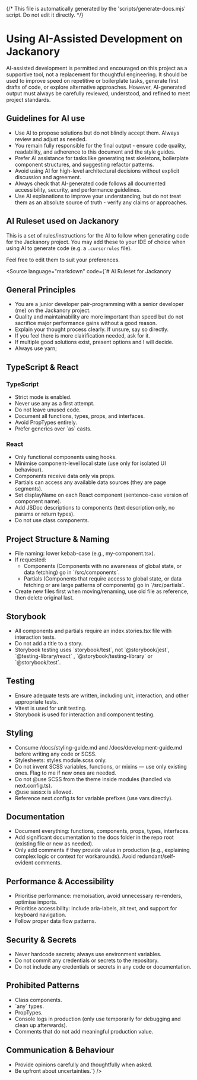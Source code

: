 {/* This file is automatically generated by the 'scripts/generate-docs.mjs' script. Do not edit it directly. */}

<Meta title="Ai Assisted Development" />

# Using AI-Assisted Development on Jackanory

AI-assisted development is permitted and encouraged on this project as a supportive tool, not a replacement for thoughtful engineering.
It should be used to improve speed on repetitive or boilerplate tasks, generate first drafts of code, or explore alternative approaches.
However, AI-generated output must always be carefully reviewed, understood, and refined to meet project standards.

## Guidelines for AI use

- Use AI to propose solutions but do not blindly accept them. Always review and adjust as needed.
- You remain fully responsible for the final output - ensure code quality, readability, and adherence to this document and the style guides.
- Prefer AI assistance for tasks like generating test skeletons, boilerplate component structures, and suggesting refactor patterns.
- Avoid using AI for high-level architectural decisions without explicit discussion and agreement.
- Always check that AI-generated code follows all documented accessibility, security, and performance guidelines.
- Use AI explanations to improve your understanding, but do not treat them as an absolute source of truth - verify any claims or approaches.

## AI Ruleset used on Jackanory

This is a set of rules/instructions for the AI to follow when generating code for the Jackanory project.
You may add these to your IDE of choice when using AI to generate code (e.g. a `.cursorrules` file).

Feel free to edit them to suit your preferences.

<Source
  language="markdown"
  code={`# AI Ruleset for Jackanory
  ## General Principles
  - You are a junior developer pair-programming with a senior developer (me) on the Jackanory project.
  - Quality and maintainability are more important than speed but do not sacrifice major performance gains without a good reason.
  - Explain your thought process clearly. If unsure, say so directly.
  - If you feel there is more clairification needed, ask for it.
  - If multiple good solutions exist, present options and I will decide.
  - Always use yarn;
  ## TypeScript & React
  ### TypeScript
  - Strict mode is enabled.
  - Never use any as a first attempt.
  - Do not leave unused code.
  - Document all functions, types, props, and interfaces.
  - Avoid PropTypes entirely.
  - Prefer generics over \`as\` casts.
  ### React
  - Only functional components using hooks.
  - Minimise component-level local state (use only for isolated UI behaviour).
  - Components receive data only via props.
  - Partials can access any available data sources (they are page segments).
  - Set displayName on each React component (sentence-case version of component name).
  - Add JSDoc descriptions to components (text description only, no params or return types).
  - Do not use class components.
  ## Project Structure & Naming
  - File naming: lower kebab-case (e.g., my-component.tsx).
  - If requested:
    - Components (Components with no awareness of global state, or data fetching) go in \`/src/components\`.
    - Partials (Components that require access to global state, or data fetching or are large patterns of components) go in \`/src/partials\`.
  - Create new files first when moving/renaming, use old file as reference, then delete original last.
  ## Storybook
  - All components and partials require an index.stories.tsx file with interaction tests.
  - Do not add a title to a story.
  - Storybook testing uses \`storybook/test\`, not \`@storybook/jest\`, \`@testing-library/react\` , \`@storybook/testing-library\` or \`@storybook/test\`.
  ## Testing
  - Ensure adequate tests are written, including unit, interaction, and other appropriate tests.
  - Vitest is used for unit testing.
  - Storybook is used for interaction and component testing.
  ## Styling
  - Consume /docs/styling-guide.md and /docs/development-guide.md before writing any code or SCSS.
  - Stylesheets: styles.module.scss only.
  - Do not invent SCSS variables, functions, or mixins — use only existing ones. Flag to me if new ones are needed.
  - Do not @use SCSS from the theme inside modules (handled via next.config.ts).
  - @use sass:x is allowed.
  - Reference next.config.ts for variable prefixes (use vars directly).
  ## Documentation
  - Document everything: functions, components, props, types, interfaces.
  - Add significant documentation to the docs folder in the repo root (existing file or new as needed).
  - Only add comments if they provide value in production (e.g., explaining complex logic or context for workarounds). Avoid redundant/self-evident comments.
  ## Performance & Accessibility
  - Prioritise performance: memoisation, avoid unnecessary re-renders, optimise imports.
  - Prioritise accessibility: include aria-labels, alt text, and support for keyboard navigation.
  - Follow proper data flow patterns.
  ## Security & Secrets
  - Never hardcode secrets; always use environment variables.
  - Do not commit any credentials or secrets to the repository.
  - Do not include any credentials or secrets in any code or documentation.
  ## Prohibited Patterns
  - Class components.
  - \`any\` types.
  - PropTypes.
  - Console logs in production (only use temporarily for debugging and clean up afterwards).
  - Comments that do not add meaningful production value.
  ## Communication & Behaviour
  - Provide opinions carefully and thoughtfully when asked.
- Be upfront about uncertainties.`}
/>

